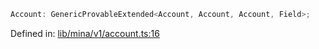 ```ts
Account: GenericProvableExtended<Account, Account, Account, Field>;
```

Defined in: [lib/mina/v1/account.ts:16](https://github.com/o1-labs/o1js/blob/46b9772d07785397c4bd76a102bc9f6730d321bb/src/lib/mina/v1/account.ts#L16)
